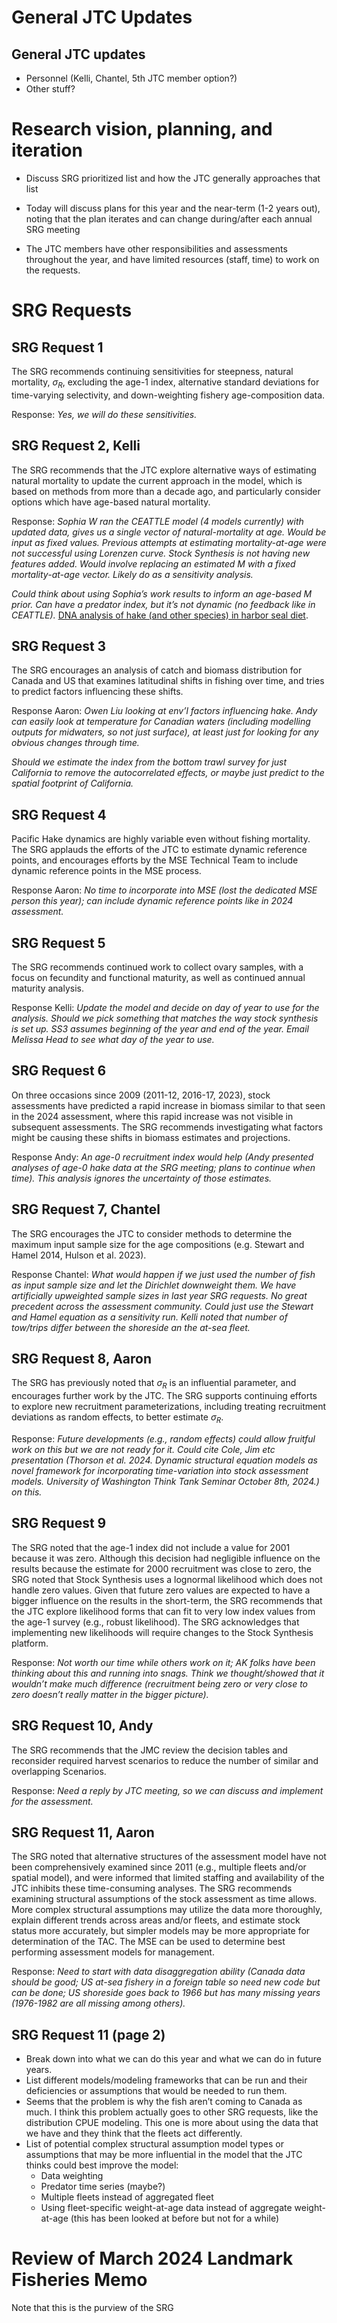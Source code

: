 # General JTC Updates

## General JTC updates

- Personnel (Kelli, Chantel, 5th JTC member option?)
- Other stuff?

# Research vision, planning, and iteration

- Discuss SRG prioritized list and how the JTC generally approaches that list

- Today will discuss plans for this year and the near-term (1-2 years out), noting that the plan iterates and can change during/after each annual SRG meeting

- The JTC members have other responsibilities and assessments throughout the year, and have limited resources (staff, time) to work on the requests.

# SRG Requests

## SRG Request 1

The SRG recommends continuing sensitivities for steepness, natural mortality, $\sigma_R$,
excluding the age-1 index, alternative standard deviations for time-varying selectivity, and down-weighting fishery age-composition data.

Response: *Yes, we will do these sensitivities.*

## SRG Request 2, Kelli

The SRG recommends that the JTC explore alternative ways of estimating natural mortality to update the current approach in the model, which is based on methods from more than a decade ago, and particularly consider options which have age-based natural mortality.

Response: *Sophia W ran the CEATTLE model (4 models currently) with updated data, gives us a single vector of natural-mortality at age. Would be input as fixed values. Previous attempts at estimating mortality-at-age were not successful using Lorenzen curve. Stock Synthesis is not having new features added. Would involve replacing an estimated M with a fixed mortality-at-age vector. Likely do as a sensitivity analysis.*

*Could think about using Sophia’s work results to inform an age-based M prior.*
*Can have a predator index, but it’s not dynamic (no feedback like in CEATTLE).*
[DNA analysis of hake (and other species) in harbor seal diet](https://scholar.google.com/scholar_url?url=https://www.int-res.com/articles/meps_oa/m743p113.pdf&hl=en&sa=X&d=7035063540343333520&ei=dg3KZvPXCq-Ly9YPsfnLwQs&scisig=AFWwaeZ0XVe4uuKTGL-PCWaZhm-R&oi=scholaralrt&hist=_VMmiPwAAAAJ:9480142533121162666:AFWwaea2_PScUeInVLp6dXD_hYL6&html=&pos=0&folt=kw-top).

## SRG Request 3

The SRG encourages an analysis of catch and biomass distribution for Canada and
US that examines latitudinal shifts in fishing over time, and tries to predict factors
influencing these shifts.

Response Aaron: *Owen Liu looking at env’l factors influencing hake. Andy can easily look at temperature for Canadian waters (including modelling outputs for midwaters, so not just surface), at least just for looking for any obvious changes through time.*

*Should we estimate the index from the bottom trawl survey for just California to remove the autocorrelated effects, or maybe just predict to the spatial footprint of California.*

## SRG Request 4

Pacific Hake dynamics are highly variable even without fishing mortality. The SRG applauds the efforts of the JTC to estimate dynamic reference points, and encourages efforts by the MSE Technical Team to include dynamic reference points in the MSE process. 

Response Aaron: *No time to incorporate into MSE (lost the dedicated MSE person this year); can include dynamic reference points like in 2024 assessment.*

## SRG Request 5

The SRG recommends continued work to collect ovary samples, with a focus on fecundity and functional maturity, as well as continued annual maturity analysis.

Response Kelli: *Update the model and decide on day of year to use for the analysis. Should we pick something that matches the way stock synthesis is set up. SS3 assumes beginning of the year and end of the year. Email Melissa Head to see what day of the year to use. *

## SRG Request 6

On three occasions since 2009 (2011-12, 2016-17, 2023), stock assessments have predicted a rapid increase in biomass similar to that seen in the 2024 assessment, where this rapid increase was not visible in subsequent assessments. The SRG recommends investigating what factors might be causing these shifts in biomass estimates and projections.

Response Andy: *An age-0 recruitment index would help (Andy presented analyses of age-0 hake data at the SRG meeting; plans to continue when time). This analysis ignores the uncertainty of those estimates.*

## SRG Request 7, Chantel

The SRG encourages the JTC to consider methods to determine the maximum input sample size for the age compositions (e.g. Stewart and Hamel 2014, Hulson et al. 2023).

Response Chantel: *What would happen if we just used the number of fish as input sample size and let the Dirichlet downweight them. We have artificially upweighted sample sizes in last year SRG requests. No great precedent across the assessment community. Could just use the Stewart and Hamel equation as a sensitivity run. Kelli noted that number of tow/trips differ between the shoreside an the at-sea fleet.*

## SRG Request 8, Aaron

The SRG has previously noted that $\sigma_R$ is an influential parameter, and encourages
further work by the JTC. The SRG supports continuing efforts to explore new recruitment parameterizations, including treating recruitment deviations as random effects, to better estimate $\sigma_R$.

Response: *Future developments (e.g., random effects) could allow fruitful work on this but we are not ready for it. Could cite Cole, Jim etc presentation (Thorson et al. 2024. Dynamic structural equation models as novel framework for incorporating time-variation into stock assessment models. University of Washington Think Tank Seminar October 8th, 2024.) on this.*

## SRG Request 9

The SRG noted that the age-1 index did not include a value for 2001 because it was zero. Although this decision had negligible influence on the results because the estimate for 2000 recruitment was close to zero, the SRG noted that Stock Synthesis uses a lognormal likelihood which does not handle zero values. Given that future zero values are expected to have a bigger influence on the results in the short-term, the SRG recommends that the JTC explore likelihood forms that can fit to very low index values from the age-1 survey (e.g., robust likelihood). The SRG acknowledges that implementing new likelihoods will require changes to the Stock Synthesis platform.

Response: *Not worth our time while others work on it; AK folks have been thinking about this and running into snags. Think we thought/showed that it wouldn’t make much difference (recruitment being zero or very close to zero doesn’t really matter in the bigger picture).*

## SRG Request 10, Andy

The SRG recommends that the JMC review the decision tables and reconsider required harvest scenarios to reduce the number of similar and overlapping Scenarios.

Response: *Need a reply by JTC meeting, so we can discuss and implement for the assessment.*

## SRG Request 11, Aaron

The SRG noted that alternative structures of the assessment model have not been comprehensively examined since 2011 (e.g., multiple fleets and/or spatial model), and were informed that limited staffing and availability of the JTC inhibits these time-consuming analyses. The SRG recommends examining structural assumptions of the stock assessment as time allows. More complex structural assumptions may utilize the data more thoroughly, explain different trends across areas and/or fleets, and estimate stock status more accurately, but simpler models may be more
appropriate for determination of the TAC. The MSE can be used to determine best performing assessment models for management.

Response: *Need to start with data disaggregation ability (Canada data should be good; US at-sea fishery in a foreign table so need new code but can be done; US shoreside goes back to 1966 but has many missing years (1976-1982 are all missing among others).*

## SRG Request 11 (page 2)

- Break down into what we can do this year and what we can do in future years.
- List different models/modeling frameworks that can be run and their deficiencies or assumptions that would be needed to run them.
- Seems that the problem is why the fish aren’t coming to Canada as much. I think this problem actually goes to other SRG requests, like the distribution CPUE modeling. This one is more about using the data that we have and they think that the fleets act differently.
- List of potential complex structural assumption model types or assumptions that may be more influential in the model that the JTC thinks could best improve the model:
  - Data weighting
  - Predator time series (maybe?)
  - Multiple fleets instead of aggregated fleet
  - Using fleet-specific weight-at-age data instead of aggregate weight-at-age (this has been looked at before but not for a while)

# Review of March 2024 Landmark Fisheries Memo

Note that this is the purview of the SRG

